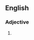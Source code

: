 ==English==

===Adjective===
{{en-adj}}

# {{lb|en|rare}} {{alternative form of|painstaking|lang=en}}
